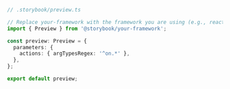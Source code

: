 ```ts
// .storybook/preview.ts

// Replace your-framework with the framework you are using (e.g., react, vue3)
import { Preview } from '@storybook/your-framework';

const preview: Preview = {
  parameters: {
    actions: { argTypesRegex: '^on.*' },
  },
};

export default preview;
```

